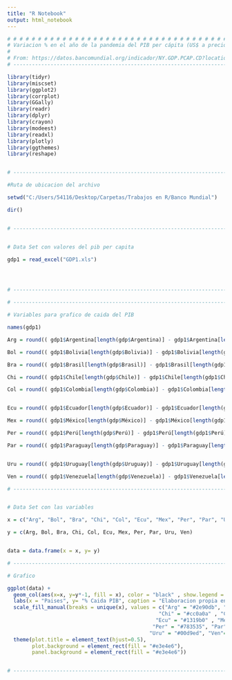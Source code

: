 ---
title: "R Notebook"
output: html_notebook
---






```{r}

# # # # # # # # # # # # # # # # # # # # # # # # # # # # # # # # # # # # # # # # # # # # # #
# Variacion % en el año de la pandemia del PIB per cápita (US$ a precios actuales) de los paises de # # sur y centro America.
#
# From: https://datos.bancomundial.org/indicador/NY.GDP.PCAP.CD?locations=AR
# --------------------------------------------------------------------------------------- #

library(tidyr)
library(miscset)
library(ggplot2)
library(corrplot) 
library(GGally)
library(readr)  
library(dplyr)  
library(crayon) 
library(modeest)
library(readxl)
library(plotly)
library(ggthemes)
library(reshape)



```




```{r}

# --------------------------------------------------------------------------------------- #

#Ruta de ubicacion del archivo

setwd("C:/Users/54116/Desktop/Carpetas/Trabajos en R/Banco Mundial")

dir()


# --------------------------------------------------------------------------------------- #


# Data Set con valores del pib per capita

gdp1 = read_excel("GDP1.xls")




# --------------------------------------------------------------------------------------- #

```





```{r}

# --------------------------------------------------------------------------------------- #

# Variables para grafico de caida del PIB

names(gdp1)

Arg = round(( gdp1$Argentina[length(gdp$Argentina)] - gdp1$Argentina[length(gdp1$Argentina) -1] ) / gdp1$Argentina[length(gdp1$Argentina) -1],4) * 100

Bol = round(( gdp1$Bolivia[length(gdp$Bolivia)] - gdp1$Bolivia[length(gdp1$Bolivia) -1] ) / gdp1$Bolivia[length(gdp1$Bolivia) -1],4) * 100

Bra = round(( gdp1$Brasil[length(gdp$Brasil)] - gdp1$Brasil[length(gdp1$Brasil) -1] ) / gdp1$Brasil[length(gdp1$Brasil) -1],4) * 100

Chi = round(( gdp1$Chile[length(gdp$Chile)] - gdp1$Chile[length(gdp1$Chile) -1] ) / gdp1$Chile[length(gdp1$Chile) -1],4) * 100

Col = round(( gdp1$Colombia[length(gdp$Colombia)] - gdp1$Colombia[length(gdp1$Colombia) -1] ) / gdp1$Colombia[length(gdp1$Colombia) -1],4) * 100


Ecu = round(( gdp1$Ecuador[length(gdp$Ecuador)] - gdp1$Ecuador[length(gdp1$Ecuador) -1] ) / gdp1$Ecuador[length(gdp1$Ecuador) -1],4) * 100

Mex = round(( gdp1$México[length(gdp$México)] - gdp1$México[length(gdp1$México) -1] ) / gdp1$México[length(gdp1$México) -1],4) * 100

Per = round(( gdp1$Perú[length(gdp$Perú)] - gdp1$Perú[length(gdp1$Perú) -1] ) / gdp1$Perú[length(gdp1$Perú) -1],4) * 100

Par = round(( gdp1$Paraguay[length(gdp$Paraguay)] - gdp1$Paraguay[length(gdp1$Paraguay) -1] ) / gdp1$Paraguay[length(gdp1$Paraguay) -1],4) * 100


Uru = round(( gdp1$Uruguay[length(gdp$Uruguay)] - gdp1$Uruguay[length(gdp1$Uruguay) -1] ) / gdp1$Uruguay[length(gdp1$Uruguay) -1],4) * 100

Ven = round(( gdp1$Venezuela[length(gdp$Venezuela)] - gdp1$Venezuela[length(gdp1$Venezuela) -1] ) / gdp1$Venezuela[length(gdp1$Venezuela) -1],4) * 100

# --------------------------------------------------------------------------------------- #


# Data Set con las variables

x = c("Arg", "Bol", "Bra", "Chi", "Col", "Ecu", "Mex", "Per", "Par", "Uru", "Ven")

y = c(Arg, Bol, Bra, Chi, Col, Ecu, Mex, Per, Par, Uru, Ven)


data = data.frame(x = x, y= y)

# --------------------------------------------------------------------------------------- #

# Grafico

ggplot(data) +
  geom_col(aes(x=x, y=y*-1, fill = x), color = "black" , show.legend = F) +
  labs(x = "Paises", y= "% Caida PIB", caption = "Elaboracion propia en base a datos del Banco Mundial", title = "% Caida Pib Per Capita 2020")+
  scale_fill_manual(breaks = unique(x), values = c("Arg" = "#2e90db", "Bol" = "#33e857","Bra" = "#e4f500" ,
                                                 "Chi" = "#cc0a0a" , "Col" = "#afbf19" , 
                                                "Ecu" = "#1319b0" , "Mex" = "#0b733a",
                                               "Per" = "#783535", "Par" = "Pink",
                                              "Uru" = "#00d9ed", "Ven"= "Yellow" )) +
  theme(plot.title = element_text(hjust=0.5),
        plot.background = element_rect(fill = "#e3e4e6"),
        panel.background = element_rect(fill = "#e3e4e6"))


# --------------------------------------------------------------------------------------- #


```

